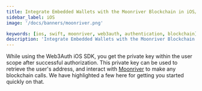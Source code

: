 ```yaml
---
title: Integrate Embedded Wallets with the Moonriver Blockchain in iOS/Swift Applications
sidebar_label: iOS
image: '/docs/banners/moonriver.png'

keywords: [ios, swift, moonriver, web3auth, authentication, blockchain]
description: 'Integrate Embedded Wallets with the Moonriver Blockchain in iOS/Swift Applications | Embedded Wallets'
---
```



<SEO
  title="Integrate Embedded Wallets with the Moonriver Blockchain in iOS/Swift Applications"
  description="Integrate Embedded Wallets with the Moonriver Blockchain in iOS/Swift Applications | Embedded Wallets"
  image="https://web3auth.io/docs/banners/moonriver.png"
  slug="/embedded-wallets/connect-blockchain/evm/moonriver/ios"
/>

While using the Web3Auth iOS SDK, you get the private key within the user scope after successful authorization. This private key can be used to retrieve the user's address, and interact with [Moonriver](https://moonbeam.network/networks/moonriver/) to make any blockchain calls. We have highlighted a few here for getting you started quickly on that.

<EVMInteraction />
